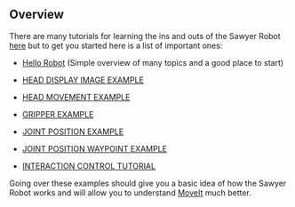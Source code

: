 ## Overview

There are many tutorials for learning the ins and outs of the Sawyer Robot [here](https://sdk.rethinkrobotics.com/intera/Tutorials) but to get you started here is a list of important ones:

- [Hello Robot](https://sdk.rethinkrobotics.com/intera/Hello_Robot) (Simple overview of many topics and a good place to start)

- [HEAD DISPLAY IMAGE EXAMPLE](https://sdk.rethinkrobotics.com/intera/Head_Display_Image_Example)

- [HEAD MOVEMENT EXAMPLE](https://sdk.rethinkrobotics.com/intera/Head_Movement_Example)

- [GRIPPER EXAMPLE](https://sdk.rethinkrobotics.com/intera/Gripper_Example)

- [JOINT POSITION EXAMPLE](https://sdk.rethinkrobotics.com/intera/Joint_Position_Example)

- [JOINT POSITION WAYPOINT EXAMPLE](https://sdk.rethinkrobotics.com/intera/Joint_Position_Waypoint_Example)

- [INTERACTION CONTROL TUTORIAL](https://sdk.rethinkrobotics.com/intera/Interaction_Control_Tutorial)

Going over these examples should give you a basic idea of how the Sawyer Robot works and will allow you to understand [MoveIt](tiborg/MoveIt.md) much better.
